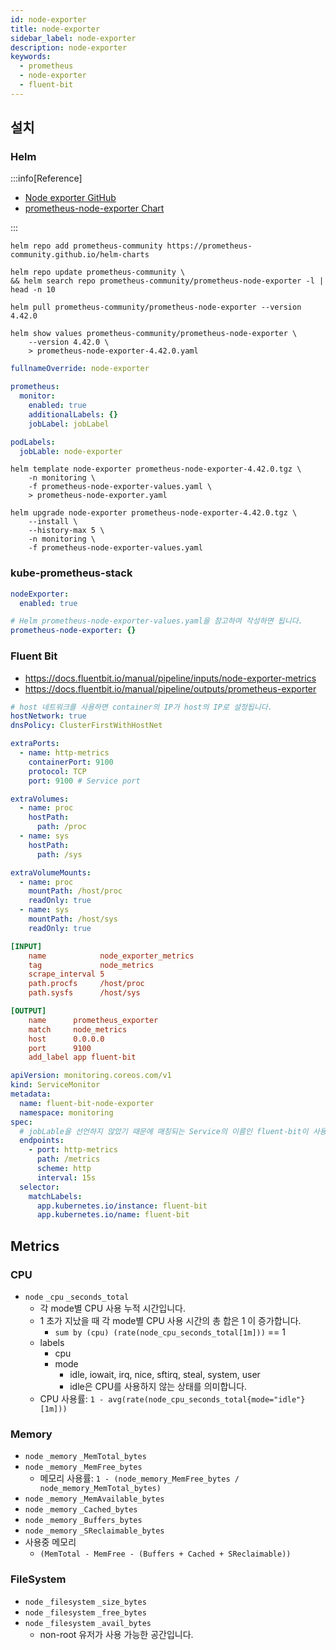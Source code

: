 ```yaml
---
id: node-exporter
title: node-exporter
sidebar_label: node-exporter
description: node-exporter
keywords:
  - prometheus
  - node-exporter
  - fluent-bit
---
```


## 설치

### Helm

:::info[Reference]

- [Node exporter GitHub](https://github.com/prometheus/node_exporter)
- [prometheus-node-exporter Chart](https://github.com/prometheus-community/helm-charts/tree/main/charts/prometheus-node-exporter)

:::

```shell
helm repo add prometheus-community https://prometheus-community.github.io/helm-charts
```

```shell
helm repo update prometheus-community \
&& helm search repo prometheus-community/prometheus-node-exporter -l | head -n 10
```

```shell
helm pull prometheus-community/prometheus-node-exporter --version 4.42.0
```

```shell
helm show values prometheus-community/prometheus-node-exporter \
    --version 4.42.0 \
    > prometheus-node-exporter-4.42.0.yaml
```

```yaml title="prometheus-node-exporter-values.yaml"
fullnameOverride: node-exporter

prometheus:
  monitor:
    enabled: true
    additionalLabels: {}
    jobLabel: jobLabel

podLabels:
  jobLable: node-exporter
```

```shell
helm template node-exporter prometheus-node-exporter-4.42.0.tgz \
    -n monitoring \
    -f prometheus-node-exporter-values.yaml \
    > prometheus-node-exporter.yaml
```

```shell
helm upgrade node-exporter prometheus-node-exporter-4.42.0.tgz \
    --install \
    --history-max 5 \
    -n monitoring \
    -f prometheus-node-exporter-values.yaml
```

### kube-prometheus-stack

```yaml
nodeExporter:
  enabled: true

# Helm prometheus-node-exporter-values.yaml을 참고하여 작성하면 됩니다.
prometheus-node-exporter: {}
```

### Fluent Bit

- https://docs.fluentbit.io/manual/pipeline/inputs/node-exporter-metrics
- https://docs.fluentbit.io/manual/pipeline/outputs/prometheus-exporter

```yaml title="fluent-bit-values.yaml"
# host 네트워크를 사용하면 container의 IP가 host의 IP로 설정됩니다.
hostNetwork: true
dnsPolicy: ClusterFirstWithHostNet

extraPorts:
  - name: http-metrics
    containerPort: 9100
    protocol: TCP
    port: 9100 # Service port

extraVolumes:
  - name: proc
    hostPath:
      path: /proc
  - name: sys
    hostPath:
      path: /sys

extraVolumeMounts:
  - name: proc
    mountPath: /host/proc
    readOnly: true
  - name: sys
    mountPath: /host/sys
    readOnly: true
```

```ini
[INPUT]
    name            node_exporter_metrics
    tag             node_metrics
    scrape_interval 5
    path.procfs     /host/proc
    path.sysfs      /host/sys

[OUTPUT]
    name      prometheus_exporter
    match     node_metrics
    host      0.0.0.0
    port      9100
    add_label app fluent-bit
```

```yaml
apiVersion: monitoring.coreos.com/v1
kind: ServiceMonitor
metadata:
  name: fluent-bit-node-exporter
  namespace: monitoring
spec:
  # jobLable을 선언하지 않았기 때문에 매칭되는 Service의 이름인 fluent-bit이 사용됩니다.
  endpoints:
    - port: http-metrics
      path: /metrics
      scheme: http
      interval: 15s
  selector:
    matchLabels:
      app.kubernetes.io/instance: fluent-bit
      app.kubernetes.io/name: fluent-bit
```

## Metrics

### CPU

- `node` `_cpu` `_seconds_total`
  - 각 mode별 CPU 사용 누적 시간입니다.
  - 1 초가 지났을 때 각 mode별 CPU 사용 시간의 총 합은 1 이 증가합니다.
    - `sum by (cpu) (rate(node_cpu_seconds_total[1m]))` == 1
  - labels
    - cpu
    - mode
      - idle, iowait, irq, nice, sftirq, steal, system, user
      - idle은 CPU를 사용하지 않는 상태를 의미합니다.
  - CPU 사용률: `1 - avg(rate(node_cpu_seconds_total{mode="idle"}[1m]))`

### Memory

- `node` `_memory` `_MemTotal_bytes`
- `node` `_memory` `_MemFree_bytes`
  - 메모리 사용률: `1 - (node_memory_MemFree_bytes / node_memory_MemTotal_bytes)`
- `node` `_memory` `_MemAvailable_bytes`
- `node` `_memory` `_Cached_bytes`
- `node` `_memory` `_Buffers_bytes`
- `node` `_memory` `_SReclaimable_bytes`
- 사용중 메모리
  - `(MemTotal - MemFree - (Buffers + Cached + SReclaimable))`

### FileSystem

- `node` `_filesystem` `_size_bytes`
- `node` `_filesystem` `_free_bytes`
- `node` `_filesystem` `_avail_bytes`
  - non-root 유저가 사용 가능한 공간입니다.
